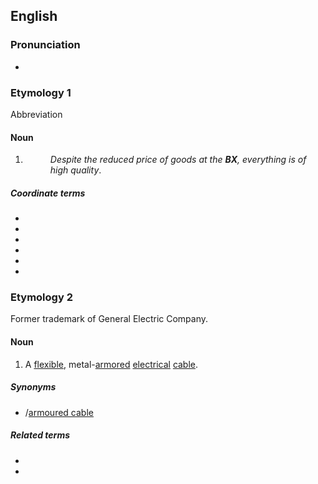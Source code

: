 {{also|Bx}}
==English==

===Pronunciation===
* {{rhymes|en|ěx}}

===Etymology 1===
Abbreviation

====Noun====
{{en-noun|es}}

# {{lb|en|US|military}} {{initialism of|en|base exchange}} {{ngd|The U.S. [[Air Force]]'s {{w|lang=en|Base Exchange}}}}
#: ''Despite the reduced price of goods at the '''BX''', everything is of high quality''.

=====Coordinate terms=====
{{sense|base exchange}}
{{top3}}
* {{l|en|PX}}
* {{l|en|NEX}}
* {{l|en|MCX}}
* {{l|en|CGX}}
* {{l|en|commissary}}
* {{l|en|shopette}}
{{bottom}}

===Etymology 2===
Former trademark of General Electric Company.

====Noun====
{{en-noun|?}}

# A [[flexible]], metal-[[armored]] [[electrical]] [[cable]].

=====Synonyms=====
* {{l|en|armored cable}}/[[armoured cable]]

=====Related terms=====
* {{l|en|electrical cable}}
* {{l|en|power cable}}